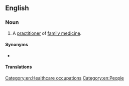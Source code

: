 ==English==
{{wikipedia}}

===Noun===
{{en-noun}}

# A [[practitioner]] of [[family medicine]].

====Synonyms====
* {{l|en|general practitioner}}

====Translations====
{{trans-see|practitioner of family medicine|general practitioner}}

[[Category:en:Healthcare occupations]]
[[Category:en:People]]
{{C|en|Family}}